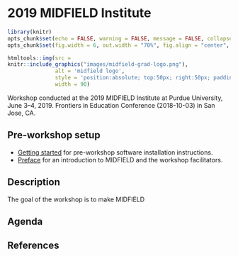 # 2019 MIDFIELD Institute {-}

```r
library(knitr)
opts_chunk$set(echo = FALSE, warning = FALSE, message = FALSE, collapse = FALSE)
opts_chunk$set(fig.width = 6, out.width = "70%", fig.align = "center", fig.asp = 0.618)
```


```r
htmltools::img(src = 
knitr::include_graphics("images/midfield-grad-logo.png"), 
               alt = 'midfield logo', 
               style = 'position:absolute; top:50px; right:50px; padding:0px;',
               width = 90)
```

Workshop conducted at the 2019 MIDFIELD Institute at Purdue University, June 3--4, 2019.  Frontiers in Education Conference (2018-10-03) in San Jose, CA. 


## Pre-workshop setup {-}

- [Getting started](https://midfieldr.github.io/workshops/getting-started.html) for pre-workshop software installation instructions.
- [Preface](https://midfieldr.github.io/workshops/index.html) for an introduction to MIDFIELD and the workshop facilitators. 
 


## Description {-}

The goal of the workshop is to make MIDFIELD 

## Agenda  {-}






## References {-}
